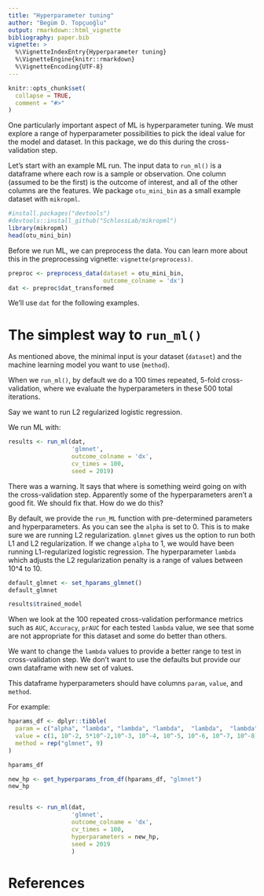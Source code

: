 ```yaml
---
title: "Hyperparameter tuning"
author: "Begüm D. Topçuoğlu"
output: rmarkdown::html_vignette
bibliography: paper.bib
vignette: >
  %\VignetteIndexEntry{Hyperparameter tuning}
  %\VignetteEngine{knitr::rmarkdown}
  %\VignetteEncoding{UTF-8}
---
```


```r
knitr::opts_chunk$set(
  collapse = TRUE,
  comment = "#>"
)
```

One particularly important aspect of ML is hyperparameter tuning. 
We must explore a range of hyperparameter possibilities to pick the ideal value for the model and dataset. In this package, we do this during the cross-validation step.

Let's start with an example ML run. 
The input data to `run_ml()` is a dataframe where each row is a sample or observation.
One column (assumed to be the first) is the outcome of interest,
and all of the other columns are the features.
We package `otu_mini_bin` as a small example dataset with `mikropml`.

```r
#install.packages("devtools")
#devtools::install_github("SchlossLab/mikropml")
library(mikropml)
head(otu_mini_bin)
```

Before we run ML, we can preprocess the data. 
You can learn more about this in the preprocessing vignette: `vignette(preprocess)`.

```r
preproc <- preprocess_data(dataset = otu_mini_bin,
                           outcome_colname = 'dx')
dat <- preproc$dat_transformed
```

We'll use `dat` for the following examples.

# The simplest way to `run_ml()`

As mentioned above, the minimal input is your dataset (`dataset`) and the machine learning model you want to use (`method`).

When we `run_ml()`, by default we do a 100 times repeated, 5-fold cross-validation, where we evaluate the hyperparameters in these 500 total iterations.

Say we want to run L2 regularized logistic regression. 

We run ML with:

```r
results <- run_ml(dat,
                  'glmnet',
                  outcome_colname = 'dx',
                  cv_times = 100, 
                  seed = 2019)
```

There was a warning. It says that where is something weird going on with the cross-validation step. Apparently some of the hyperparameters aren't a good fit. We should fix that. How do we do this?

By default, we provide the `run_ML` function with pre-determined parameters and hyperparameters. As you can see the `alpha` is set to 0. This is to make sure we are running L2 regularization. `glmnet` gives us the option to run both L1 and L2 regularization. If we change `alpha` to 1, we would have been running L1-regularized logistic regression. The hyperparameter `lambda` which adjusts the L2 regularization penalty is a range of values between 10^4 to 10. 

```r
default_glmnet <- set_hparams_glmnet()
default_glmnet

```

```r
results$trained_model
```

When we look at the 100 repeated cross-validation performance metrics such as `AUC`, `Accuracy`, `prAUC` for each tested `lambda` value, we see that some are not appropriate for this dataset and some do better than others. 

We want to change the `lambda` values to provide a better range to test in cross-validation step. We don't want to use the defaults but provide our own dataframe with new set of values. 

This dataframe hyperparameters should have columns `param`, `value`, and `method`.

For example:
```r
hparams_df <- dplyr::tibble(
  param = c("alpha", "lambda", "lambda", "lambda",  "lambda",  "lambda", "lambda", "lambda", "lambda"),
  value = c(1, 10^-2, 5*10^-2,10^-3, 10^-4, 10^-5, 10^-6, 10^-7, 10^-8),
  method = rep("glmnet", 9)
)

hparams_df

new_hp <- get_hyperparams_from_df(hparams_df, "glmnet")
new_hp


results <- run_ml(dat,
                  'glmnet',
                  outcome_colname = 'dx',
                  cv_times = 100,
                  hyperparameters = new_hp,
                  seed = 2019
                  )
```


# References
